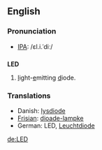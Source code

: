 {{see1|led}}
==English==

===Pronunciation===
*[[IPA]]: /ɛl.i.ˈdiː/

==={{initialism}}===
'''LED'''
#<u>l</u>ight-<u>e</u>mitting <u>d</u>iode.

===Translations===
*Danish: [[lysdiode]]
*[[Frisian]]: [[dioade-lampke]]
*German: LED, [[Leuchtdiode]]

[[de:LED]]